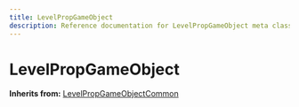 ```yaml
---
title: LevelPropGameObject
description: Reference documentation for LevelPropGameObject meta class
---
```



# LevelPropGameObject

**Inherits from:** [LevelPropGameObjectCommon](/classes/levelpropgameobjectcommon)

<ClassDetails file="/db/classes/LevelPropGameObject.bdbb5c7290aa.json" />
